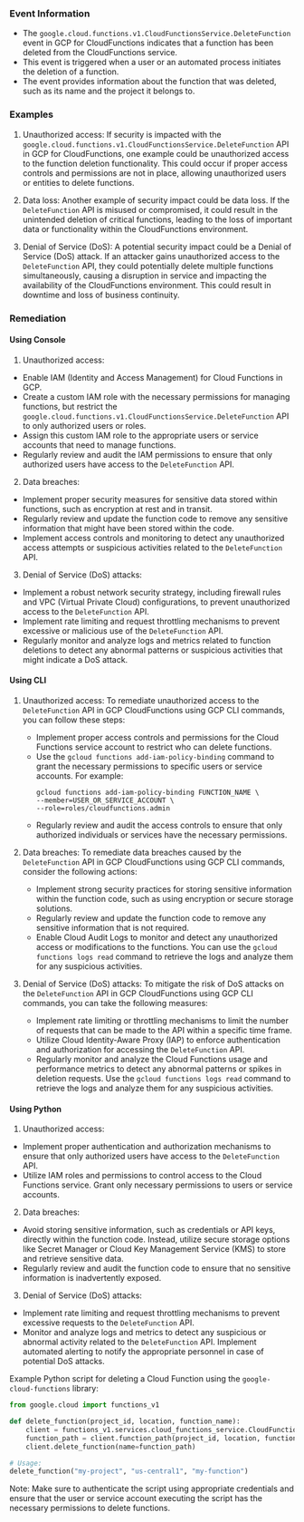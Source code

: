
### Event Information

- The `google.cloud.functions.v1.CloudFunctionsService.DeleteFunction` event in GCP for CloudFunctions indicates that a function has been deleted from the CloudFunctions service.
- This event is triggered when a user or an automated process initiates the deletion of a function.
- The event provides information about the function that was deleted, such as its name and the project it belongs to.


### Examples

1. Unauthorized access: If security is impacted with the `google.cloud.functions.v1.CloudFunctionsService.DeleteFunction` API in GCP for CloudFunctions, one example could be unauthorized access to the function deletion functionality. This could occur if proper access controls and permissions are not in place, allowing unauthorized users or entities to delete functions.

2. Data loss: Another example of security impact could be data loss. If the `DeleteFunction` API is misused or compromised, it could result in the unintended deletion of critical functions, leading to the loss of important data or functionality within the CloudFunctions environment.

3. Denial of Service (DoS): A potential security impact could be a Denial of Service (DoS) attack. If an attacker gains unauthorized access to the `DeleteFunction` API, they could potentially delete multiple functions simultaneously, causing a disruption in service and impacting the availability of the CloudFunctions environment. This could result in downtime and loss of business continuity.

### Remediation

#### Using Console

1. Unauthorized access:
- Enable IAM (Identity and Access Management) for Cloud Functions in GCP.
- Create a custom IAM role with the necessary permissions for managing functions, but restrict the `google.cloud.functions.v1.CloudFunctionsService.DeleteFunction` API to only authorized users or roles.
- Assign this custom IAM role to the appropriate users or service accounts that need to manage functions.
- Regularly review and audit the IAM permissions to ensure that only authorized users have access to the `DeleteFunction` API.

2. Data breaches:
- Implement proper security measures for sensitive data stored within functions, such as encryption at rest and in transit.
- Regularly review and update the function code to remove any sensitive information that might have been stored within the code.
- Implement access controls and monitoring to detect any unauthorized access attempts or suspicious activities related to the `DeleteFunction` API.

3. Denial of Service (DoS) attacks:
- Implement a robust network security strategy, including firewall rules and VPC (Virtual Private Cloud) configurations, to prevent unauthorized access to the `DeleteFunction` API.
- Implement rate limiting and request throttling mechanisms to prevent excessive or malicious use of the `DeleteFunction` API.
- Regularly monitor and analyze logs and metrics related to function deletions to detect any abnormal patterns or suspicious activities that might indicate a DoS attack.

#### Using CLI

1. Unauthorized access: To remediate unauthorized access to the `DeleteFunction` API in GCP CloudFunctions using GCP CLI commands, you can follow these steps:
   - Implement proper access controls and permissions for the Cloud Functions service account to restrict who can delete functions.
   - Use the `gcloud functions add-iam-policy-binding` command to grant the necessary permissions to specific users or service accounts. For example:
     ```
     gcloud functions add-iam-policy-binding FUNCTION_NAME \
     --member=USER_OR_SERVICE_ACCOUNT \
     --role=roles/cloudfunctions.admin
     ```
   - Regularly review and audit the access controls to ensure that only authorized individuals or services have the necessary permissions.

2. Data breaches: To remediate data breaches caused by the `DeleteFunction` API in GCP CloudFunctions using GCP CLI commands, consider the following actions:
   - Implement strong security practices for storing sensitive information within the function code, such as using encryption or secure storage solutions.
   - Regularly review and update the function code to remove any sensitive information that is not required.
   - Enable Cloud Audit Logs to monitor and detect any unauthorized access or modifications to the functions. You can use the `gcloud functions logs read` command to retrieve the logs and analyze them for any suspicious activities.

3. Denial of Service (DoS) attacks: To mitigate the risk of DoS attacks on the `DeleteFunction` API in GCP CloudFunctions using GCP CLI commands, you can take the following measures:
   - Implement rate limiting or throttling mechanisms to limit the number of requests that can be made to the API within a specific time frame.
   - Utilize Cloud Identity-Aware Proxy (IAP) to enforce authentication and authorization for accessing the `DeleteFunction` API.
   - Regularly monitor and analyze the Cloud Functions usage and performance metrics to detect any abnormal patterns or spikes in deletion requests. Use the `gcloud functions logs read` command to retrieve the logs and analyze them for any suspicious activities.

#### Using Python

1. Unauthorized access:
- Implement proper authentication and authorization mechanisms to ensure that only authorized users have access to the `DeleteFunction` API.
- Utilize IAM roles and permissions to control access to the Cloud Functions service. Grant only necessary permissions to users or service accounts.

2. Data breaches:
- Avoid storing sensitive information, such as credentials or API keys, directly within the function code. Instead, utilize secure storage options like Secret Manager or Cloud Key Management Service (KMS) to store and retrieve sensitive data.
- Regularly review and audit the function code to ensure that no sensitive information is inadvertently exposed.

3. Denial of Service (DoS) attacks:
- Implement rate limiting and request throttling mechanisms to prevent excessive requests to the `DeleteFunction` API.
- Monitor and analyze logs and metrics to detect any suspicious or abnormal activity related to the `DeleteFunction` API. Implement automated alerting to notify the appropriate personnel in case of potential DoS attacks.

Example Python script for deleting a Cloud Function using the `google-cloud-functions` library:

```python
from google.cloud import functions_v1

def delete_function(project_id, location, function_name):
    client = functions_v1.services.cloud_functions_service.CloudFunctionsServiceClient()
    function_path = client.function_path(project_id, location, function_name)
    client.delete_function(name=function_path)

# Usage:
delete_function("my-project", "us-central1", "my-function")
```

Note: Make sure to authenticate the script using appropriate credentials and ensure that the user or service account executing the script has the necessary permissions to delete functions.

